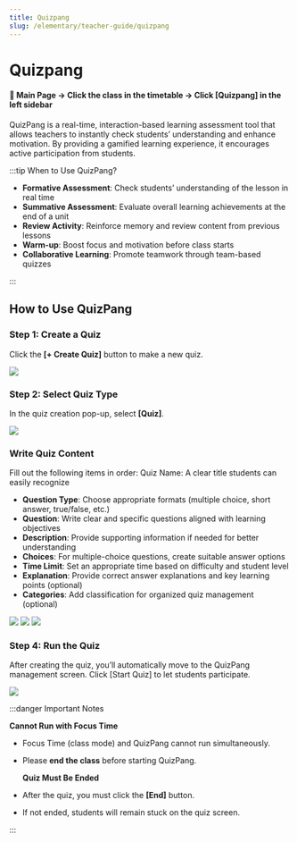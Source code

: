 ```yaml
---
title: Quizpang
slug: /elementary/teacher-guide/quizpang
---
```



# Quizpang

#### 📍 Main Page → Click the class in the timetable → Click [Quizpang] in the left sidebar

QuizPang is a real-time, interaction-based learning assessment tool that allows teachers to instantly check students’ understanding and enhance motivation.
By providing a gamified learning experience, it encourages active participation from students.

:::tip When to Use QuizPang?

- **Formative Assessment**: Check students’ understanding of the lesson in real time
- **Summative Assessment**: Evaluate overall learning achievements at the end of a unit
- **Review Activity**: Reinforce memory and review content from previous lessons
- **Warm-up**: Boost focus and motivation before class starts
- **Collaborative Learning**: Promote teamwork through team-based quizzes

:::

## How to Use QuizPang

### Step 1: Create a Quiz

Click the **[+ Create Quiz]** button to make a new quiz.

<Image src="/img/en/elementary/teacher/06-01.jpg" size="lg" />

### Step 2: Select Quiz Type

In the quiz creation pop-up, select **[Quiz]**.

<Image src="/img/en/elementary/teacher/06-02.jpg" size="lg" />

### Write Quiz Content

Fill out the following items in order:
Quiz Name: A clear title students can easily recognize

- **Question Type**: Choose appropriate formats (multiple choice, short answer, true/false, etc.)
- **Question**: Write clear and specific questions aligned with learning objectives
- **Description**: Provide supporting information if needed for better understanding
- **Choices**: For multiple-choice questions, create suitable answer options
- **Time Limit**: Set an appropriate time based on difficulty and student level
- **Explanation**: Provide correct answer explanations and key learning points (optional)
- **Categories**: Add classification for organized quiz management (optional)

<Image src="/img/en/elementary/teacher/06-03.jpg" size="lg" />
<Image src="/img/en/elementary/teacher/06-05.jpg" size="lg" />
<Image src="/img/en/elementary/teacher/06-04.jpg" size="lg" />

### Step 4: Run the Quiz

After creating the quiz, you’ll automatically move to the QuizPang management screen. Click [Start Quiz] to let students participate.

<Image src="/img/en/elementary/teacher/06-06.jpg" size="lg" />

:::danger Important Notes

**Cannot Run with Focus Time**

- Focus Time (class mode) and QuizPang cannot run simultaneously.
- Please **end the class** before starting QuizPang.

  **Quiz Must Be Ended**

- After the quiz, you must click the **[End]** button.
- If not ended, students will remain stuck on the quiz screen.

:::
